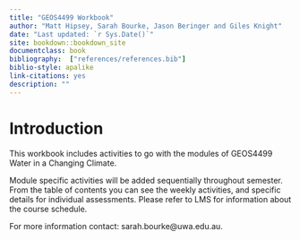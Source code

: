 ```yaml
--- 
title: "GEOS4499 Workbook"
author: "Matt Hipsey, Sarah Bourke, Jason Beringer and Giles Knight"
date: "Last updated: `r Sys.Date()`"
site: bookdown::bookdown_site
documentclass: book
bibliography:  ["references/references.bib"]
biblio-style: apalike
link-citations: yes
description: ""
---
```


# Introduction {-}

This workbook includes activities to go with the modules of GEOS4499 Water in a Changing Climate.

Module specific activities will be added sequentially throughout semester. From the table of contents you can see the weekly activities, and specific details for individual assessments. Please refer to LMS for information about the course schedule.

For more information contact: sarah.bourke@uwa.edu.au.